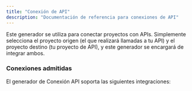 ```yaml
---
title: "Conexión de API"
description: "Documentación de referencia para conexiones de API"
---
```





Este generador se utiliza para conectar proyectos con APIs. Simplemente selecciona el proyecto origen (el que realizará llamadas a tu API) y el proyecto destino (tu proyecto de API), y este generador se encargará de integrar ambos.

### Conexiones admitidas

El generador de Conexión API soporta las siguientes integraciones:

<CardGrid>
  <LinkCard
    title="React a tRPC"
    description="Llamar a una API de tRPC desde un sitio web React"
    href="api-connection/react-trpc"
  />
  <LinkCard
    title="React a FastAPI"
    description="Llamar a una API de FastAPI en Python desde un sitio web React"
    href="api-connection/react-fastapi"
  />
</CardGrid>